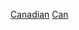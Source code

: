 {{Portal|加拿大}}
{{Year by category
|m=2
|c=0
|d=0
|y=0
|cat=加拿大體育
|sortkey=體育
|parent=各年份加拿大體育
|subcat=2000年加拿大
}}

[[Category:2000年各國體育|Canadian]]
[[Category:2000年北美洲體育|Can]]